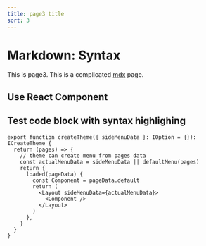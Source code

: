 ```yaml
---
title: page3 title
sort: 3
---
```



# Markdown: Syntax

This is page3. This is a complicated [mdx](https://mdxjs.com/) page.

## Use React Component

<Box />

## Test code block with syntax highlighing

```tsx
export function createTheme({ sideMenuData }: IOption = {}): ICreateTheme {
  return (pages) => {
    // theme can create menu from pages data
    const actualMenuData = sideMenuData || defaultMenu(pages)
    return {
      loaded(pageData) {
        const Component = pageData.default
        return (
          <Layout sideMenuData={actualMenuData}>
            <Component />
          </Layout>
        )
      },
    }
  }
}
```
